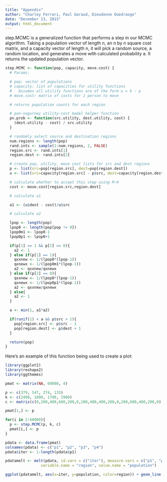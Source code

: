 ```yaml
---
title: "Appendix"
author: "Charley Ferrari, Paul Garaud, Dieudonne Ouedraogo"
date: "December 13, 2015"
output: html_document
---
```


step.MCMC is a generalized function that performs a step in our MCMC algorithm. Taking a population vector of length n, an n by n square cost matrix, and a capacity vector of length n, it will pick a random source, a random location, and generates a move with calculated probability a. It returns the updated population vector.

```r
step.MCMC <- function(pop, capacity, move.cost) {
  # Params:

  # pop: vector of populations
  # capacity: list of capacities for utility functions
  #   Assumes all utility functions are of the form u = k - p
  # move.cost: matrix of costs for 1 person to move

  # returns population counts for each region

  # pan-nagurney utility-cost model helper function
  pn.prob <- function(src.utility, dest.utility, cost) {
    (dest.utility - cost) / src.utility
  }

  # randomly select source and destination regions
  num.regions <- length(pop)
  rand.ints <- sample(1:num.regions, 2, FALSE)
  region.src <- rand.ints[1]
  region.dest <- rand.ints[2]

  # create pop, utility, move cost lists for src and dest regions
  p <- list(src=pop[region.src], dest=pop[region.dest])
  u <- list(src=capacity[region.src] - p$src, dest=capacity[region.dest] - p$dest + 1)

  # calculate whether to accept this step using M-H
  cost <- move.cost[region.src,region.dest]

  # calculate a1

  a1 <- (u$dest - cost)/u$src

  # calculate a2

  lpop <- length(pop)
  lpop0 <- length(pop[pop != 0])
  lpop0m1 <- lpop0-1
  lpop0p1 <- lpop0+1

  if(p[1] == 1 && p[2] == 0){
    a2 <- 1
  } else if(p[1] == 1){
    qxxnew <- 1/(lpop0*(lpop-1))
    qxnewx <- 1/(lpop0m1*(lpop-1))
    a2 <- qxxnew/qxnewx
  } else if(p[2] == 0){
    qxxnew <- 1/(lpop0*(lpop-1))
    qxnewx <- 1/(lpop0p1*(lpop-1))
    a2 <- qxxnew/qxnewx
  } else{
    a2 <- 1
  }

  a <- min(1, a1*a2)

  if(runif(1) < a && p$src > 1){
    pop[region.src] <- p$src - 1
    pop[region.dest] <- p$dest + 1
  }

  return(pop)
}

```

Here's an example of this function being used to create a plot:

```r
library(ggplot2)
library(reshape2)
library(ggthemes)

pmat <- matrix(NA, 60000, 4)

p <- c(379, 547, 274, 135)
k <- c(2400, 1800, 1700, 1900)
c <- matrix(c(0,200,400,600,200,0,200,400,400,200,0,200,600,400,200,0),nrow=4)

pmat[1,] <- p

for(i in 2:60000){
  p <- step.MCMC(p, k, c)
  pmat[i,] <- p
}

pdata <- data.frame(pmat)
colnames(pdata) <- c("p1", "p2", "p3", "p4")
pdata$iter <- 1:length(pdata$p1)

pdatamelt <- melt(pdata, id.vars = c("iter"), measure.vars = c("p1", "p2", "p3", "p4"),
                variable.name = "region", value.name = "population")

ggplot(pdatamelt, aes(x=iter, y=population, color=region)) + geom_line()

```